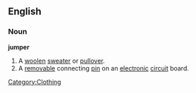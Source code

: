 ==English==
===Noun===
'''jumper'''
# A [[woolen]] [[sweater]] or [[pullover]].
# A [[removable]] connecting [[pin]] on an [[electronic]] [[circuit]] board.

[[Category:Clothing]]